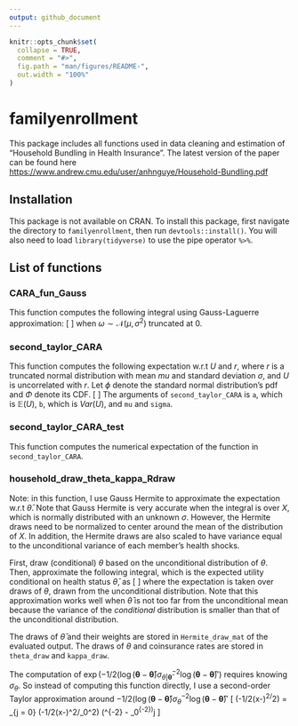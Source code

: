 ```yaml
---
output: github_document
---
```


<!-- README.md is generated from README.Rmd. Please edit that file -->

```r
knitr::opts_chunk$set(
  collapse = TRUE,
  comment = "#>",
  fig.path = "man/figures/README-",
  out.width = "100%"
)
```

# familyenrollment

<!-- badges: start -->
<!-- badges: end -->

This package includes all functions used in data cleaning and estimation of "Household Bundling in Health Insurance". The latest version of the paper can be found here <https://www.andrew.cmu.edu/user/anhnguye/Household-Bundling.pdf>

## Installation
This package is not available on CRAN. To install this package, first navigate the directory to `familyenrollment`, then run `devtools::install()`. You will also need to load `library(tidyverse)` to use the pipe operator `%>%`.

## List of functions 

### CARA\_fun\_Gauss  
This function computes the following integral using Gauss-Laguerre approximation: 
    \[
      \mathbb{E}\left[\frac{R^{1 - \omega} - 1}{1 - \omega}\right]
    \]
when $\omega \sim \mathcal{N}(\mu, \sigma^2)$ truncated at 0. 


### second_taylor_CARA
This function computes the following expectation w.r.t $U$ and $r$, where $r$ is a truncated normal distribution with mean $mu$ and standard deviation $\sigma$, and $U$ is uncorrelated with $r$. Let $\phi$ denote the standard normal distribution's pdf and $\Phi$ denote its CDF. 
\[
  \begin{align*}
    \mathbb{E}\left[ - \exp(-r U) \right] & \approx  \mathbb{E}\left[ - \exp(-r \mathbb{E}\left[U\right]) \right] +  \mathbb{E}\left[ - \frac{r^2}{2} \exp(-r \mathbb{E}\left[U\right]) \left(U - \mathbb{E}\left[U\right] \right)^2  \right] \\
    & = \left[ - \mathbb{E}\exp(-r \mathbb{E}\left[U\right]) \left(1 + \frac{r^2}{2} Var(U) \right) \right] \\
    & \propto - \int_0^{\infty} \exp(-r \mathbb{E}\left[U\right]) \left(1 + \frac{r^2}{2} Var(U) \right) \exp\left[-0.5 \frac{(r - \mu)^2}{\sigma^2} \right] \\
    & = -\exp \left(\frac{\sigma^2 (\mathbb{E} U)^2}{2} - \mu \mathbb{E} U  \right) \frac{1 - \Phi\left( -(\mu - a \sigma^2)/\sigma \right)}{1 - \Phi(-\mu/\sigma)} \\ 
    & \left[ 1 + \frac{Var(U)}{2} \left( \sigma^2  \left[1 - \frac{-\mu/\sigma \phi(-\mu/\sigma)}{1 - \Phi(-\mu/\sigma)} - \left(\phi(-\mu/\sigma)/(1 - \Phi(-\mu/\sigma))\right)^2 \right] + \left(\mu + \phi(-\mu/\sigma)/(1 - \Phi(-\mu/\sigma))\sigma \right)^2 \right) \right]
  \end{align*} 
\]
The arguments of `second_taylor_CARA` is `a`, which is $\mathbb{E}(U)$, `b`, which is $Var(U)$, and `mu` and `sigma`. 

### second_taylor_CARA_test
This function computes the numerical expectation of the function in `second_taylor_CARA`. 


### household_draw_theta_kappa_Rdraw
Note: in this function, I use Gauss Hermite to approximate the expectation w.r.t $\bar{\theta}$. Note that Gauss Hermite is very accurate when the integral is over $X$, which is normally distributed with an unknown $\sigma$. However, the Hermite draws need to be normalized to center around the mean of the distribution of $X$. In addition, the Hermite draws are also scaled to have variance equal to the unconditional variance of each member's health shocks. 

First, draw (conditional) $\theta$ based on the unconditional distribution of $\theta$. Then, approximate the following integral, which is the expected utility conditional on health status $\bar{\theta}$, as 
\[
  \begin{align*}
    \int U(\pmb{\theta}, Y, \pmb{\kappa}) \exp(-1/2 (\log (\pmb{\theta} - \pmb{\bar{\theta}}) \sigma_{\pmb{\theta}}^{-2} \log (\pmb{\theta} - \pmb{\bar{\theta}})')) d\pmb{\theta}  \\
    \approx \mathbb{E}\left[ U(\pmb{\theta}, Y, \pmb{\kappa}) \exp(-1/2 (\log (\pmb{\theta} - \pmb{\bar{\theta}}) \sigma_{\theta|\pmb{\theta}}^{-2} \log (\pmb{\theta} - \pmb{\bar{\theta}})') + 1/2 \log(\pmb{\theta}) \sigma_{\theta}^{-2} \log(\pmb{\theta})')\right]
  \end{align*}
\]
where the expectation is taken over draws of $\theta$, drawn from the unconditional distribution. Note that this approximation works well when $\bar{\theta}$ is not too far from the unconditional mean because the variance of the <i>conditional</i> distribution is smaller than that of the unconditional distribution. 


The draws of $\bar{\theta}$ and their weights are stored in `Hermite_draw_mat` of the evaluated output. The draws of $\theta$  and coinsurance rates are stored in `theta_draw` and `kappa_draw`.

The computation of $\exp(-1/2 (\log (\pmb{\theta} - \pmb{\bar{\theta}}) \sigma_{\theta|\pmb{\bar{\theta}}}^{-2} \log (\pmb{\theta} - \pmb{\bar{\theta}})')$ requires knowing $\sigma_{\theta}$. So instead of computing this function directly, I use a second-order Taylor approximation around $-1/2 (\log (\pmb{\theta} - \pmb{\bar{\theta}}) \sigma_{\theta}^{-2} \log (\pmb{\theta} - \pmb{\bar{\theta}})'$
\[
    \exp(-1/2(x-\mu)^2/\sigma^2) =  \sum_{j = 0} \exp(-1/2(x-\mu)^2/\sigma_0^2) \frac{(-1/2(x-\mu)^2)^j}{j!}(\sigma^{-2} - \sigma_0^{-2})^j 
\] 





